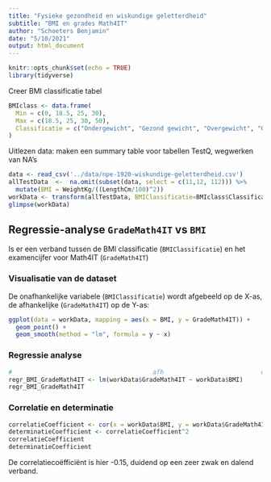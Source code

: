 ```yaml
---
title: "Fysieke gezondheid en wiskundige geletterdheid"
subtitle: "BMI en grades Math4IT"
author: "Schoeters Benjamin"
date: "5/10/2021"
output: html_document
---
```

  
```r
knitr::opts_chunk$set(echo = TRUE)
library(tidyverse)
```

Creer BMI classificatie tabel
```r
BMIclass <- data.frame(
  Min = c(0, 18.5, 25, 30),
  Max = c(18.5, 25, 30, 50),
  Classificatie = c("Ondergewicht", "Gezond gewicht", "Overgewicht", "Overgewicht")
)
```

Uitlezen data: maken een summary table voor tabellen TestQ, wegwerken van NA's
```r
data <- read_csv('../data/npe-1920-wiskundige-geletterdheid.csv')
allTestData  <-  na.omit(subset(data, select = c(11,12, 112))) %>%
  mutate(BMI = WeightKg/((LengthCm/100)^2))
workData <- transform(allTestData, BMIClassificatie=BMIclass$Classificatie[findInterval(BMI,BMIclass$Min)])
glimpse(workData)
```


## Regressie-analyse `GradeMath4IT` vs `BMI`
Is er een verband tussen de BMI classificatie (`BMIClassificatie`) en het examencijfer voor Math4IT (`GradeMath4IT`)


### Visualisatie van de dataset
De onafhankelijke variabele (`BMIClassificatie`) wordt afgebeeld op de X-as, de afhankelijke (`GradeMath4IT`) op de Y-as:



```r
ggplot(data = workData, mapping = aes(x = BMI, y = GradeMath4IT)) +
  geom_point() +
  geom_smooth(method = "lm", formula = y ~ x)
```


### Regressie analyse

```r
#                                       afh                           onafh
regr_BMI_GradeMath4IT <- lm(workData$GradeMath4IT ~ workData$BMI)
regr_BMI_GradeMath4IT
```

### Correlatie en determinatie

```r
correlatieCoefficient <- cor(x = workData$BMI, y = workData$GradeMath4IT)
determinatieCoefficient <- correlatieCoefficient^2
correlatieCoefficient
determinatieCoefficient
```


De correlatiecoëfficiënt is hier -0.15, duidend op een zeer zwak en dalend verband. 
